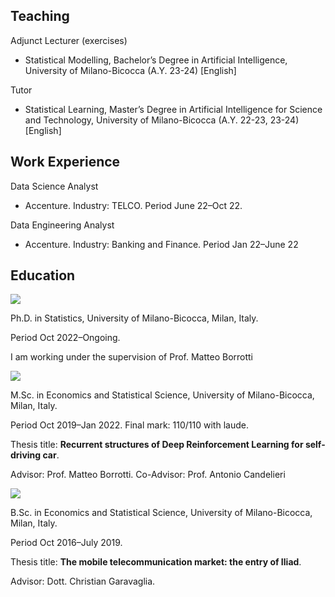 ## Teaching {.central}

[Adjunct Lecturer]{.palevioletred} (exercises)

-   Statistical Modelling, Bachelor's Degree in Artificial Intelligence, University of Milano-Bicocca (A.Y. 23-24) \[English\]

[Tutor]{.palevioletred}

-   Statistical Learning, Master's Degree in Artificial Intelligence for Science and Technology, University of Milano-Bicocca (A.Y. 22-23, 23-24) \[English\]

## Work Experience {.central}

[Data Science Analyst]{.palevioletred}

-   Accenture. Industry: TELCO. Period June 22--Oct 22.

[Data Engineering Analyst]{.palevioletred}

-   Accenture. Industry: Banking and Finance. Period Jan 22--June 22

## Education {.central}

::: {layout="[10, 0, 90]"}
::: {#second-column}
![](images/logoB.png)
:::

::: {#middle-column}
:::

::: {#first-column}
[Ph.D. in Statistics]{.palevioletred}, University of Milano-Bicocca, Milan, Italy.

Period Oct 2022--Ongoing.

I am working under the supervision of Prof. Matteo Borrotti
:::
:::

::: {layout="[10, 0, 90]"}
::: {#second-column}
![](images/logoB.png)
:::

::: {#middle-column}
:::

::: {#first-column}
[M.Sc. in Economics and Statistical Science]{.palevioletred}, University of Milano-Bicocca, Milan, Italy.

Period Oct 2019--Jan 2022. Final mark: 110/110 with laude.

Thesis title: **Recurrent structures of Deep Reinforcement Learning for self-driving car**.

Advisor: Prof. Matteo Borrotti. Co-Advisor: Prof. Antonio Candelieri
:::
:::

::: {layout="[10, 0, 90]"}
::: {#second-column}
![](images/logoB.png)
:::

::: {#middle-column}
:::

::: {#first-column}
[B.Sc. in Economics and Statistical Science]{.palevioletred}, University of Milano-Bicocca, Milan, Italy.

Period Oct 2016--July 2019.

Thesis title: **The mobile telecommunication market: the entry of Iliad**.

Advisor: Dott. Christian Garavaglia.
:::
:::
